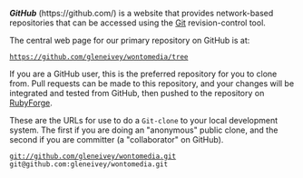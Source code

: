 <!-- Copyright (c)  2009  Glen E. Ivey
     Permission is granted to copy, distribute and/or modify this document
     under the terms of the GNU Free Documentation License, Version 1.3;
     with no Invariant Sections, no Front-Cover Texts, and no Back-Cover Texts.
     A copy of the license is in the file COPYING.DOCUMENTATION
  -->


'''''GitHub''''' (https://github.com/) is a website that provides network-based repositories that can be accessed using the [http://www.kernel.org/pub/software/scm/git/docs/ Git] revision-control tool.

The central web page for our primary repository on GitHub is at:

 https://github.com/gleneivey/wontomedia/tree

If you are a GitHub user, this is the preferred repository for you to clone from.  Pull requests can be made to this repository, and your changes will be integrated and tested from GitHub, then pushed to the repository on [[RubyForge]].

These are the URLs for use to do a <tt>Git-clone</tt> to your local development system.  The first if you are doing an "anonymous" public clone, and the second if you are committer (a "collaborator" on GitHub).

 git://github.com/gleneivey/wontomedia.git
 git@github.com:gleneivey/wontomedia.git
